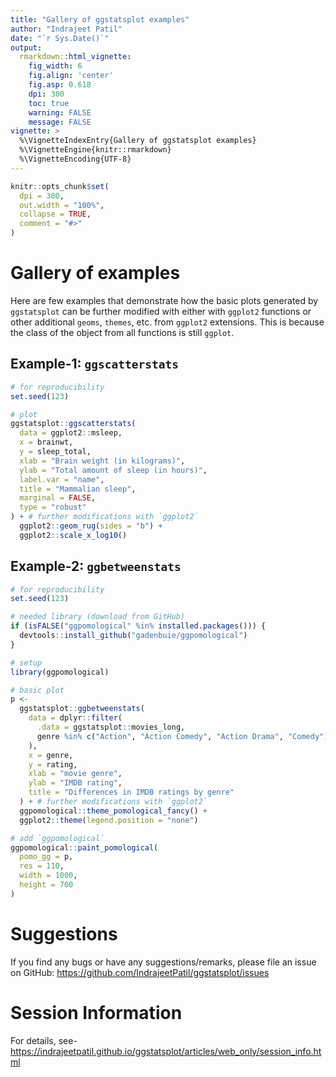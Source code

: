 ---
title: "Gallery of ggstatsplot examples"
author: "Indrajeet Patil"
date: "`r Sys.Date()`"
output:
  rmarkdown::html_vignette:
    fig_width: 6
    fig.align: 'center'
    fig.asp: 0.618
    dpi: 300
    toc: true
    warning: FALSE
    message: FALSE
vignette: >
  %\VignetteIndexEntry{Gallery of ggstatsplot examples}
  %\VignetteEngine{knitr::rmarkdown}
  %\VignetteEncoding{UTF-8}
---

```{r setup, include = FALSE}
knitr::opts_chunk$set(
  dpi = 300,
  out.width = "100%",
  collapse = TRUE,
  comment = "#>"
)
```

# Gallery of examples

Here are few examples that demonstrate how the basic plots generated by
`ggstatsplot` can be further modified with either with `ggplot2` functions or
other additional `geoms`, `themes`, etc. from `ggplot2` extensions. This is
because the class of the object from all functions is still `ggplot`.

## Example-1: `ggscatterstats`

```{r gallery1, fig.height = 10, fig.width = 10}
# for reproducibility
set.seed(123)

# plot
ggstatsplot::ggscatterstats(
  data = ggplot2::msleep,
  x = brainwt,
  y = sleep_total,
  xlab = "Brain weight (in kilograms)",
  ylab = "Total amount of sleep (in hours)",
  label.var = "name",
  title = "Mammalian sleep",
  marginal = FALSE,
  type = "robust"
) + # further modifications with `ggplot2`
  ggplot2::geom_rug(sides = "b") +
  ggplot2::scale_x_log10()
```

## Example-2: `ggbetweenstats`

```{r gallery2, fig.height = 12, fig.width = 10}
# for reproducibility
set.seed(123)

# needed library (download from GitHub)
if (isFALSE("ggpomological" %in% installed.packages())) {
  devtools::install_github("gadenbuie/ggpomological")
}

# setup
library(ggpomological)

# basic plot
p <-
  ggstatsplot::ggbetweenstats(
    data = dplyr::filter(
      .data = ggstatsplot::movies_long,
      genre %in% c("Action", "Action Comedy", "Action Drama", "Comedy")
    ),
    x = genre,
    y = rating,
    xlab = "movie genre",
    ylab = "IMDB rating",
    title = "Differences in IMDB ratings by genre"
  ) + # further modifications with `ggplot2`
  ggpomological::theme_pomological_fancy() +
  ggplot2::theme(legend.position = "none")

# add `ggpomological`
ggpomological::paint_pomological(
  pomo_gg = p,
  res = 110,
  width = 1000,
  height = 700
)
```

# Suggestions

If you find any bugs or have any suggestions/remarks, please file an issue on
GitHub: <https://github.com/IndrajeetPatil/ggstatsplot/issues>

# Session Information

For details, see-
<https://indrajeetpatil.github.io/ggstatsplot/articles/web_only/session_info.html>
